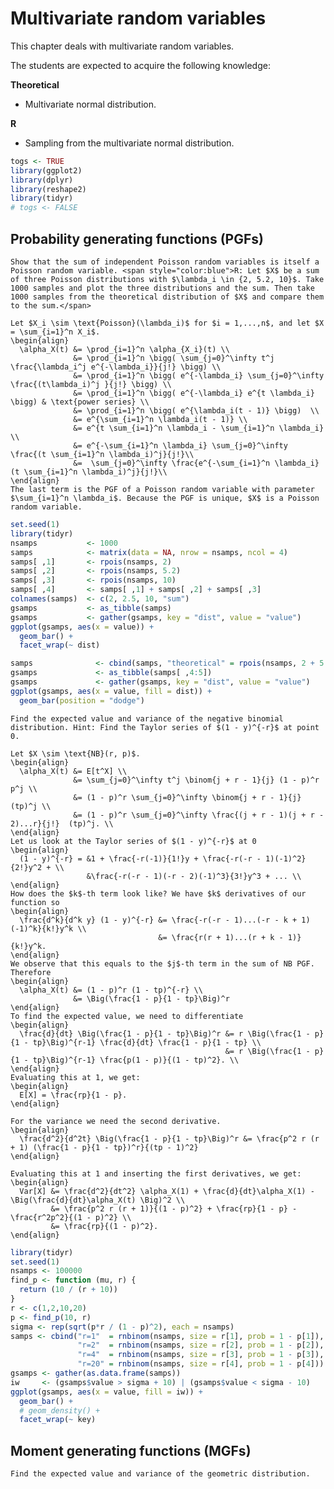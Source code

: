 # Multivariate random variables {#ard}

This chapter deals with multivariate random variables.

The students are expected to acquire the following knowledge:

**Theoretical**

- Multivariate normal distribution.


**R**

- Sampling from the multivariate normal distribution.

```r
togs <- TRUE
library(ggplot2)
library(dplyr)
library(reshape2)
library(tidyr)
# togs <- FALSE
```

## Probability generating functions (PGFs)
```exercise
Show that the sum of independent Poisson random variables is itself a Poisson random variable. <span style="color:blue">R: Let $X$ be a sum of three Poisson distributions with $\lambda_i \in {2, 5.2, 10}$. Take 1000 samples and plot the three distributions and the sum. Then take 1000 samples from the theoretical distribution of $X$ and compare them to the sum.</span>

```
```solution
Let $X_i \sim \text{Poisson}(\lambda_i)$ for $i = 1,...,n$, and let $X = \sum_{i=1}^n X_i$.
\begin{align}
  \alpha_X(t) &= \prod_{i=1}^n \alpha_{X_i}(t) \\
              &= \prod_{i=1}^n \bigg( \sum_{j=0}^\infty t^j \frac{\lambda_i^j e^{-\lambda_i}}{j!} \bigg) \\
              &= \prod_{i=1}^n \bigg( e^{-\lambda_i} \sum_{j=0}^\infty \frac{(t\lambda_i)^j }{j!} \bigg) \\
              &= \prod_{i=1}^n \bigg( e^{-\lambda_i} e^{t \lambda_i} \bigg) & \text{power series} \\
              &= \prod_{i=1}^n \bigg( e^{\lambda_i(t - 1)} \bigg)  \\
              &= e^{\sum_{i=1}^n \lambda_i(t - 1)} \\
              &= e^{t \sum_{i=1}^n \lambda_i - \sum_{i=1}^n \lambda_i} \\
              &= e^{-\sum_{i=1}^n \lambda_i} \sum_{j=0}^\infty \frac{(t \sum_{i=1}^n \lambda_i)^j}{j!}\\
              &=  \sum_{j=0}^\infty \frac{e^{-\sum_{i=1}^n \lambda_i} (t \sum_{i=1}^n \lambda_i)^j}{j!}\\
\end{align}
The last term is the PGF of a Poisson random variable with parameter $\sum_{i=1}^n \lambda_i$. Because the PGF is unique, $X$ is a Poisson random variable.

```
```r
set.seed(1)
library(tidyr)
nsamps           <- 1000
samps            <- matrix(data = NA, nrow = nsamps, ncol = 4)
samps[ ,1]       <- rpois(nsamps, 2)
samps[ ,2]       <- rpois(nsamps, 5.2)
samps[ ,3]       <- rpois(nsamps, 10)
samps[ ,4]       <- samps[ ,1] + samps[ ,2] + samps[ ,3]
colnames(samps)  <- c(2, 2.5, 10, "sum")
gsamps           <- as_tibble(samps)
gsamps           <- gather(gsamps, key = "dist", value = "value")
ggplot(gsamps, aes(x = value)) +
  geom_bar() +
  facet_wrap(~ dist)

samps              <- cbind(samps, "theoretical" = rpois(nsamps, 2 + 5.2 + 10))
gsamps             <- as_tibble(samps[ ,4:5])
gsamps             <- gather(gsamps, key = "dist", value = "value")
ggplot(gsamps, aes(x = value, fill = dist)) +
  geom_bar(position = "dodge")

```

```exercise
Find the expected value and variance of the negative binomial distribution. Hint: Find the Taylor series of $(1 - y)^{-r}$ at point 0.

```
```solution
Let $X \sim \text{NB}(r, p)$. 
\begin{align}
  \alpha_X(t) &= E[t^X] \\
              &= \sum_{j=0}^\infty t^j \binom{j + r - 1}{j} (1 - p)^r p^j \\
              &= (1 - p)^r \sum_{j=0}^\infty \binom{j + r - 1}{j}  (tp)^j \\
              &= (1 - p)^r \sum_{j=0}^\infty \frac{(j + r - 1)(j + r - 2)...r}{j!}  (tp)^j. \\
\end{align}
Let us look at the Taylor series of $(1 - y)^{-r}$ at 0
\begin{align}
  (1 - y)^{-r} = &1 + \frac{-r(-1)}{1!}y + \frac{-r(-r - 1)(-1)^2}{2!}y^2 + \\
                 &\frac{-r(-r - 1)(-r - 2)(-1)^3}{3!}y^3 + ... \\
\end{align}
How does the $k$-th term look like? We have $k$ derivatives of our function so
\begin{align}
  \frac{d^k}{d^k y} (1 - y)^{-r} &= \frac{-r(-r - 1)...(-r - k + 1)(-1)^k}{k!}y^k \\
                                 &= \frac{r(r + 1)...(r + k - 1)}{k!}y^k.
\end{align}
We observe that this equals to the $j$-th term in the sum of NB PGF. Therefore
\begin{align}
  \alpha_X(t) &= (1 - p)^r (1 - tp)^{-r} \\
              &= \Big(\frac{1 - p}{1 - tp}\Big)^r
\end{align}
To find the expected value, we need to differentiate
\begin{align}
  \frac{d}{dt} \Big(\frac{1 - p}{1 - tp}\Big)^r &= r \Big(\frac{1 - p}{1 - tp}\Big)^{r-1} \frac{d}{dt} \frac{1 - p}{1 - tp} \\
                                                &= r \Big(\frac{1 - p}{1 - tp}\Big)^{r-1} \frac{p(1 - p)}{(1 - tp)^2}. \\
\end{align}
Evaluating this at 1, we get:
\begin{align}
  E[X] = \frac{rp}{1 - p}.
\end{align}
  
For the variance we need the second derivative.
\begin{align}
  \frac{d^2}{d^2t} \Big(\frac{1 - p}{1 - tp}\Big)^r &= \frac{p^2 r (r + 1) (\frac{1 - p}{1 - tp})^r}{(tp - 1)^2}
\end{align}

Evaluating this at 1 and inserting the first derivatives, we get:
\begin{align}
  Var[X] &= \frac{d^2}{dt^2} \alpha_X(1) + \frac{d}{dt}\alpha_X(1) - \Big(\frac{d}{dt}\alpha_X(t) \Big)^2 \\
         &= \frac{p^2 r (r + 1)}{(1 - p)^2} + \frac{rp}{1 - p} - \frac{r^2p^2}{(1 - p)^2} \\
         &= \frac{rp}{(1 - p)^2}.
\end{align}

```
```r
library(tidyr)
set.seed(1)
nsamps <- 100000
find_p <- function (mu, r) {
  return (10 / (r + 10))
}
r <- c(1,2,10,20)
p <- find_p(10, r)
sigma <- rep(sqrt(p*r / (1 - p)^2), each = nsamps)
samps <- cbind("r=1"  = rnbinom(nsamps, size = r[1], prob = 1 - p[1]),
               "r=2"  = rnbinom(nsamps, size = r[2], prob = 1 - p[2]),
               "r=4"  = rnbinom(nsamps, size = r[3], prob = 1 - p[3]),
               "r=20" = rnbinom(nsamps, size = r[4], prob = 1 - p[4]))
gsamps <- gather(as.data.frame(samps))
iw     <- (gsamps$value > sigma + 10) | (gsamps$value < sigma - 10)
ggplot(gsamps, aes(x = value, fill = iw)) +
  geom_bar() +
  # geom_density() +
  facet_wrap(~ key)
```

## Moment generating functions (MGFs)
```exercise
Find the expected value and variance of the geometric distribution.

```
```solution


```

